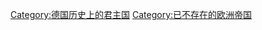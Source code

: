 {{Commonscat|Holy Roman Empire}}

[[Category:德国历史上的君主国|Category:德国历史上的君主国]]
[[Category:已不存在的欧洲帝国‎|Category:已不存在的欧洲帝国‎]]